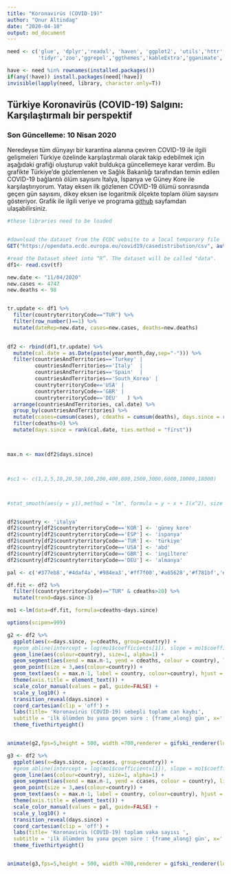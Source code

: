 ```yaml
---
title: "Koronavirüs (COVID-19)"
author: "Onur Altindag"
date: "2020-04-10"
output: md_document
---
```


```r
need <- c('glue', 'dplyr','readxl', 'haven', 'ggplot2', 'utils','httr', 'viridis', 'ggsci',
          'tidyr','zoo','ggrepel','ggthemes','kableExtra','gganimate','ftplottools')

have <- need %in% rownames(installed.packages()) 
if(any(!have)) install.packages(need[!have]) 
invisible(lapply(need, library, character.only=T)) 
```

## Türkiye Koronavirüs (COVID-19) Salgını: Karşılaştırmalı bir perspektif

### Son Güncelleme: 10 Nisan 2020 

Neredeyse tüm dünyayı bir karantina alanına çeviren COVID-19 ile ilgili gelişmeleri Türkiye özelinde  karşılaştırmalı olarak takip edebilmek için aşağıdaki grafiği oluşturup vakit buldukça güncellemeye karar verdim. Bu grafikte Türkiye'de gözlemlenen ve Sağlık Bakanlığı tarafından temin edilen COVID-19 bağlantılı ölüm sayısını İtalya, İspanya ve Güney Kore ile karşılaştırıyorum.  Yatay eksen ilk gözlenen COVID-19 ölümü sonrasında geçen gün sayısını, dikey eksen ise logaritmik ölçekte toplam ölüm sayısını gösteriyor. Grafik ile ilgili veriye ve programa [github](https://github.com/ronuraltindag/personalweb/tree/master/content/posts) sayfamdan ulaşabilirsiniz.      



```r

#these libraries need to be loaded


#download the dataset from the ECDC website to a local temporary file
GET("https://opendata.ecdc.europa.eu/covid19/casedistribution/csv", authenticate(":", ":", type="ntlm"), write_disk(tf <- tempfile(fileext = ".csv")))

#read the Dataset sheet into “R”. The dataset will be called "data".
df1<- read.csv(tf)

new.date <- "11/04/2020"
new.cases <- 4747 
new.deaths <- 98


tr.update <- df1 %>%
  filter(countryterritoryCode=="TUR") %>%
  filter(row_number()==1) %>%
  mutate(dateRep=new.date, cases=new.cases, deaths=new.deaths) 
  

df2 <- rbind(df1,tr.update) %>%
  mutate(cal.date = as.Date(paste(year,month,day,sep="-"))) %>%
  filter(countriesAndTerritories=='Turkey' | 
         countriesAndTerritories=='Italy'  | 
         countriesAndTerritories=='Spain'  |
         countriesAndTerritories=='South_Korea' | 
         countryterritoryCode=='USA' | 
         countryterritoryCode=='GBR' | 
         countryterritoryCode=='DEU'   ) %>%
  arrange(countriesAndTerritories, cal.date) %>%
  group_by(countriesAndTerritories) %>%
  mutate(ccases=cumsum(cases), cdeaths = cumsum(deaths), days.since = rank(cal.date, ties.method = "first")) %>%
  filter(cdeaths>0) %>%
  mutate(days.since = rank(cal.date, ties.method = "first")) 



max.n <- max(df2$days.since)




```

```r





#sc1 <- c(1,2,5,10,20,50,100,200,400,800,1500,3000,6000,10000,18000)



#stat_smooth(aes(y = y1),method = "lm", formula = y ~ x + I(x^2), size = 1)


df2$country <- 'italya'
df2$country[df2$countryterritoryCode=='KOR'] <- 'güney kore'
df2$country[df2$countryterritoryCode=='ESP'] <- 'ispanya'
df2$country[df2$countryterritoryCode=='TUR'] <- 'türkiye'
df2$country[df2$countryterritoryCode=='USA'] <- 'abd'
df2$country[df2$countryterritoryCode=='GBR'] <- 'ingiltere'
df2$country[df2$countryterritoryCode=='DEU'] <- 'almanya'

pal <- c('#377eb8','#4daf4a','#984ea3','#ff7f00','#a65628','#f781bf','#e41a1c')

df.fit <- df2 %>%
  filter((countryterritoryCode)=="TUR" & cdeaths>20) %>%
  mutate(trend=days.since-3)

mo1 <-lm(data=df.fit, formula=cdeaths~days.since)

options(scipen=999)

g2 <- df2 %>% 
  ggplot(aes(x=days.since, y=cdeaths, group=country)) + 
  #geom_abline(intercept = log(mo1$coefficients[1]), slope = mo1$coefficients[2], colour='grey', linetype=2, size=2) +
  geom_line(aes(colour=country), size=1, alpha=1) + 
  geom_segment(aes(xend = max.n-1, yend = cdeaths, colour = country), linetype = 2) + 
  geom_point(size = 3,aes(colour=country)) + 
  geom_text(aes(x = max.n-1, label = country, colour=country), hjust = 0) + 
  theme(axis.title = element_text()) + 
  scale_color_manual(values = pal, guide=FALSE) +
  scale_y_log10() +
  transition_reveal(days.since) + 
  coord_cartesian(clip = 'off') +
  labs(title= 'Koronavirüs (COVID-19) sebepli toplam can kaybı', 
  subtitle = 'ilk ölümden bu yana geçen süre : {frame_along} gün', x='',y='') +
  theme_fivethirtyeight() 


animate(g2,fps=5,height = 500, width =700,renderer = gifski_renderer(loop = F))
```

```r

g3 <- df2 %>% 
  ggplot(aes(x=days.since, y=ccases, group=country)) + 
  #geom_abline(intercept = log(mo1$coefficients[1]), slope = mo1$coefficients[2], colour='grey', linetype=2, size=2) +
  geom_line(aes(colour=country), size=1, alpha=1) + 
  geom_segment(aes(xend = max.n-1, yend = ccases, colour = country), linetype = 2) + 
  geom_point(size = 3,aes(colour=country)) + 
  geom_text(aes(x = max.n-1, label = country, colour=country), hjust = 0) + 
  theme(axis.title = element_text()) + 
  scale_color_manual(values = pal, guide=FALSE) +
  scale_y_log10() +
  transition_reveal(days.since) + 
  coord_cartesian(clip = 'off') +
  labs(title= 'Koronavirüs (COVID-19) toplam vaka sayısı ', 
  subtitle = 'ilk ölümden bu yana geçen süre : {frame_along} gün', x='',y='') +
  theme_fivethirtyeight() 


animate(g3,fps=5,height = 500, width =700,renderer = gifski_renderer(loop = F))






```

